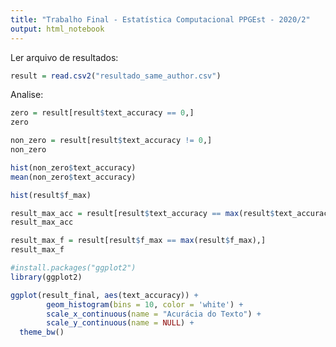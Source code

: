 ```yaml
---
title: "Trabalho Final - Estatística Computacional PPGEst - 2020/2"
output: html_notebook
---
```


Ler arquivo de resultados:
```r
result = read.csv2("resultado_same_author.csv")
```

Analise:

```r
zero = result[result$text_accuracy == 0,]
zero

non_zero = result[result$text_accuracy != 0,]
non_zero

hist(non_zero$text_accuracy)
mean(non_zero$text_accuracy)

hist(result$f_max)

result_max_acc = result[result$text_accuracy == max(result$text_accuracy),]
result_max_acc

result_max_f = result[result$f_max == max(result$f_max),]
result_max_f

```

```r
#install.packages("ggplot2")
library(ggplot2)

ggplot(result_final, aes(text_accuracy)) +
        geom_histogram(bins = 10, color = 'white') +
        scale_x_continuous(name = "Acurácia do Texto") +
        scale_y_continuous(name = NULL) + 
  theme_bw()

```

